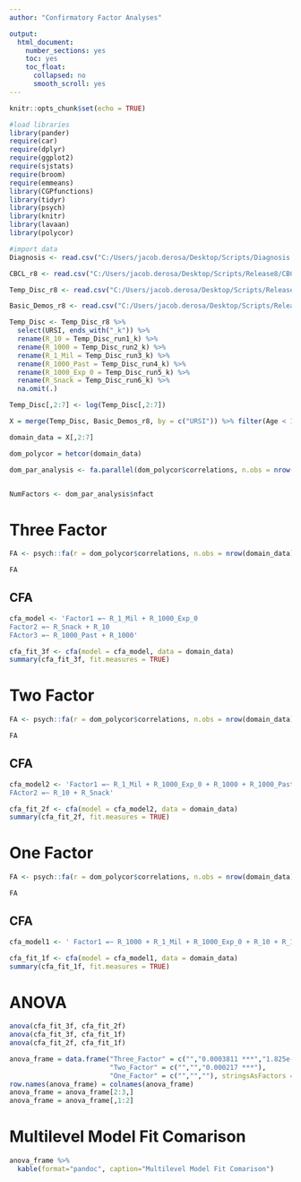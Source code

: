 ```yaml
---
author: "Confirmatory Factor Analyses"

output:
  html_document:
    number_sections: yes
    toc: yes
    toc_float:
      collapsed: no
      smooth_scroll: yes
---
```


```r
knitr::opts_chunk$set(echo = TRUE)
```

```r
#load libraries 
library(pander)
require(car)
require(dplyr) 
require(ggplot2) 
require(sjstats) 
require(broom) 
require(emmeans) 
library(CGPfunctions)
library(tidyr)
library(psych)
library(knitr)
library(lavaan)
library(polycor)

```

```r
#import data 
Diagnosis <- read.csv("C:/Users/jacob.derosa/Desktop/Scripts/Diagnosis.csv", header = T, sep = ",")

CBCL_r8 <- read.csv("C:/Users/jacob.derosa/Desktop/Scripts/Release8/CBCL_r8.csv", header =T, sep = ",")

Temp_Disc_r8 <- read.csv("C:/Users/jacob.derosa/Desktop/Scripts/Release8/Temp_Disc_r8.csv", header =T, sep = ",")

Basic_Demos_r8 <- read.csv("C:/Users/jacob.derosa/Desktop/Scripts/Release8/Basic_Demos_r8.csv", header =T, sep = ",") %>% select(URSI, Age)

```

```r

Temp_Disc <- Temp_Disc_r8 %>%
  select(URSI, ends_with("_k")) %>%
  rename(R_10 = Temp_Disc_run1_k) %>%
  rename(R_1000 = Temp_Disc_run2_k) %>%
  rename(R_1_Mil = Temp_Disc_run3_k) %>%
  rename(R_1000_Past = Temp_Disc_run4_k) %>%
  rename(R_1000_Exp_0 = Temp_Disc_run5_k) %>%
  rename(R_Snack = Temp_Disc_run6_k) %>%
  na.omit(.)

Temp_Disc[,2:7] <- log(Temp_Disc[,2:7]) 

X = merge(Temp_Disc, Basic_Demos_r8, by = c("URSI")) %>% filter(Age < 18)

domain_data = X[,2:7]

```

```r

dom_polycor = hetcor(domain_data)

dom_par_analysis <- fa.parallel(dom_polycor$correlations, n.obs = nrow(domain_data), n.iter = 1000, error.bars = TRUE)


NumFactors <- dom_par_analysis$nfact

```

# Three Factor 
```r

FA <- psych::fa(r = dom_polycor$correlations, n.obs = nrow(domain_data), nfactors = NumFactors, rotate = 'Promax', fm = "pa", scores = "Bartlett")

FA

```

## CFA 
```r
cfa_model <- 'Factor1 =~ R_1_Mil + R_1000_Exp_0
Factor2 =~ R_Snack + R_10
FActor3 =~ R_1000_Past + R_1000'

cfa_fit_3f <- cfa(model = cfa_model, data = domain_data)
summary(cfa_fit_3f, fit.measures = TRUE)


```

# Two Factor
```r

FA <- psych::fa(r = dom_polycor$correlations, n.obs = nrow(domain_data), nfactors = 2, rotate = 'Promax', fm = "pa", scores = "Bartlett")

FA
```

## CFA 
```r
cfa_model2 <- 'Factor1 =~ R_1_Mil + R_1000_Exp_0 + R_1000 + R_1000_Past
FActor2 =~ R_10 + R_Snack'

cfa_fit_2f <- cfa(model = cfa_model2, data = domain_data)
summary(cfa_fit_2f, fit.measures = TRUE)


```

# One Factor
```r

FA <- psych::fa(r = dom_polycor$correlations, n.obs = nrow(domain_data), nfactors = 1, rotate = 'Promax', fm = "pa", scores = "Bartlett")

FA

```

## CFA
```r
cfa_model1 <- ' Factor1 =~ R_1000 + R_1_Mil + R_1000_Exp_0 + R_10 + R_1000_Past + R_Snack'

cfa_fit_1f <- cfa(model = cfa_model1, data = domain_data)
summary(cfa_fit_1f, fit.measures = TRUE)

```

# ANOVA
```r

anova(cfa_fit_3f, cfa_fit_2f)
anova(cfa_fit_3f, cfa_fit_1f)
anova(cfa_fit_2f, cfa_fit_1f)

anova_frame = data.frame("Three_Factor" = c("","0.0003811 ***","1.825e-06 ***"), 
                         "Two_Factor" = c("","","0.000217 ***"), 
                         "One_Factor" = c("","",""), stringsAsFactors = F)
row.names(anova_frame) = colnames(anova_frame)
anova_frame = anova_frame[2:3,]
anova_frame = anova_frame[,1:2]


```

# Multilevel Model Fit Comarison

```r

anova_frame %>%
  kable(format="pandoc", caption="Multilevel Model Fit Comarison")

```
